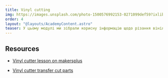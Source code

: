 ```yaml
---
title: Vinyl cutting
img: https://images.unsplash.com/photo-1500576992153-0271099def59?ixlib=rb-4.0.3&ixid=MnwxMjA3fDB8MHxwaG90by1wYWdlfHx8fGVufDB8fHx8&auto=format&fit=crop&w=2069&q=80
order: 4
layout: "@layouts/AcademyContent.astro"
teaser: У цьому модулі ми зібрали корисну інформацію щодо різання вінілу.
---
```


## Resources
 
- <a href="https://www.makersplus.eu/vinyl-cutter/" target="_blank" rel="noopener noreferrer">Vinyl cutter lesson on makersplus</a>

- <a href="http://fabacademy.org/2020/labs/techworks/students/aziz-wadi/assignments/week04/#cutting-on-the-vinyl-cutter" target="_blank" rel="noopener noreferrer">Vinyl cutter transfer cut parts</a>
